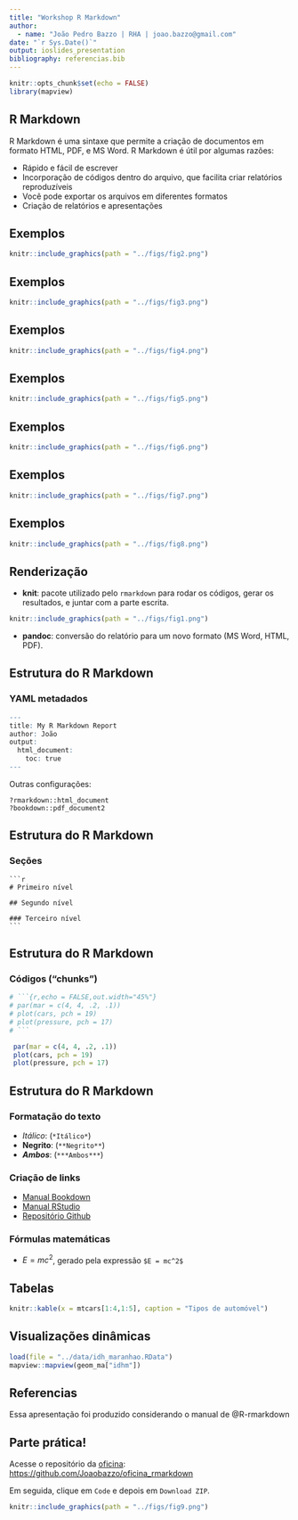 ```yaml
---
title: "Workshop R Markdown"
author: 
  - name: "João Pedro Bazzo | RHA | joao.bazzo@gmail.com"
date: "`r Sys.Date()`"
output: ioslides_presentation
bibliography: referencias.bib
---
```


```r
knitr::opts_chunk$set(echo = FALSE)
library(mapview)
```

## R Markdown

R Markdown é uma sintaxe que permite a criação de documentos em formato HTML, PDF, e MS Word. R Markdown é útil por algumas razões:

-   Rápido e fácil de escrever
-   Incorporação de códigos dentro do arquivo, que facilita criar relatórios reproduzíveis
-   Você pode exportar os arquivos em diferentes formatos
-   Criação de relatórios e apresentações

## Exemplos

```r
knitr::include_graphics(path = "../figs/fig2.png")
```

## Exemplos

```r
knitr::include_graphics(path = "../figs/fig3.png")
```

## Exemplos

```r
knitr::include_graphics(path = "../figs/fig4.png")
```

## Exemplos

```r
knitr::include_graphics(path = "../figs/fig5.png")
```

## Exemplos

```r
knitr::include_graphics(path = "../figs/fig6.png")
```

## Exemplos

```r
knitr::include_graphics(path = "../figs/fig7.png")
```

## Exemplos

```r
knitr::include_graphics(path = "../figs/fig8.png")
```


## Renderização

-   **knit**: pacote utilizado pelo `rmarkdown` para rodar os códigos, gerar os resultados, e juntar com a parte escrita.
```r
knitr::include_graphics(path = "../figs/fig1.png")
```

-  **pandoc**: conversão do relatório para um novo formato (MS Word, HTML, PDF).

## Estrutura do R Markdown

###  YAML metadados

```r
---
title: My R Markdown Report
author: João
output:
  html_document:
    toc: true
---
```

Outras configurações:

`?rmarkdown::html_document` \
`?bookdown::pdf_document2`

## Estrutura do R Markdown

###  Seções

    ```r
    # Primeiro nível

    ## Segundo nível

    ### Terceiro nível
    ```

## Estrutura do R Markdown

###  Códigos ("chunks")

```r
# ```{r,echo = FALSE,out.width="45%"}
# par(mar = c(4, 4, .2, .1))
# plot(cars, pch = 19)
# plot(pressure, pch = 17)
# ```
```
```r
 par(mar = c(4, 4, .2, .1))
 plot(cars, pch = 19)
 plot(pressure, pch = 17)
```

## Estrutura do R Markdown

###  Formatação do texto

   *    *Itálico*: (`*Itálico*`)
   *    **Negrito**: (`**Negrito**`)
   *    ***Ambos***: (`***Ambos***`)
   
### Criação de links

   *    [Manual Bookdown](https://bookdown.org/yihui/rmarkdown-cookbook/installation.html)
   *    [Manual RStudio](https://rmarkdown.rstudio.com/lesson-1.html)
   *    [Repositório Github](https://github.com/Joaobazzo/oficina_rmarkdown)

###  Fórmulas matemáticas

-   $E = mc^2$, gerado pela expressão `$E = mc^2$`


##  Tabelas

```r
knitr::kable(x = mtcars[1:4,1:5], caption = "Tipos de automóvel")
```

## Visualizações dinâmicas

```r
load(file = "../data/idh_maranhao.RData")
mapview::mapview(geom_ma["idhm"])
```



## Referencias

Essa apresentação foi produzido considerando o manual de @R-rmarkdown

## Parte prática!

Acesse o repositório da [oficina](https://github.com/Joaobazzo/oficina_rmarkdown):
<https://github.com/Joaobazzo/oficina_rmarkdown>

Em seguida, clique em `Code` e depois em `Download ZIP`.

```r
knitr::include_graphics(path = "../figs/fig9.png")
```

